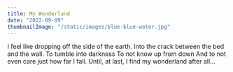 ```yaml
---
title: My Wonderland
date: "2022-09-09"
thumbnailImage: "/static/images/blue-blue-water.jpg"
---
```


<Typography>
  I feel like dropping off the side of the earth.   
  Into the crack between the bed and the wall.   
  To tumble into darkness  
  To not know up from down  
  And to not even care   
  just how far I fall.   
  Until, at last, I find  
  my wonderland after all…  
</Typography>
